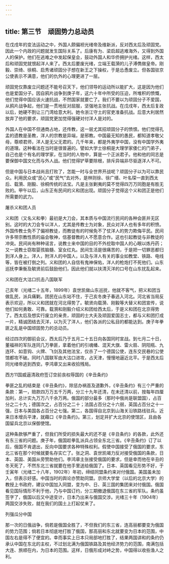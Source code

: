 ```yaml
---
---
---
```

title: 第三节　顽固势力总动员
---




在戊戌年的变法运动之中，外国人颇偏袒光绪帝及维新派，反对西太后及顽固党。因此一个内政的问题就发生国际关系了。后康有为、梁启超逃难海外，又得到外国人的保护。他们在逃难之中发起保皇会，鼓动外国人和华侨拥护光绪。这样，西太后和顽固党就恨起洋人来了。西太后要废光绪，立端王载漪的儿子溥儁做皇帝。刚毅、崇绮、徐桐、启秀诸顽固分子想在新王之下操权，于是怂恿废立。但各国驻京公使表示不满意，他们的仇外的心理更进了一层。

顽固党仅靠废立问题还不能号召天下，他们领导的运动所以能扩大，这是因为他们也是爱国分子。因自鸦片战争到庚子年，这六十年中所受的压迫，所堆积的愤慨，他们觉得中国应该火速抗战，不然国家就要亡了。我们不要以为顽固分子不爱国，从鸦片战争起，他们是一贯地反对屈服，坚强地主张抗战。在戊戌年，西太后复政以后，她硬不割让三门湾给意大利。她令浙江守土的官吏准备抗战。后意大利居然放弃了他的要求，顽固党更加觉得强硬对付洋人是对的。

外国人在中国不但通商占地，还传教，这一层尤其招顽固分子的愤恨。他们觉得孔孟的遗教是圣教，洋人的宗教是异端，是邪教。中国最无知的愚民，都知道孝敬父母，尊顺君师，洋人是无父无君的。几千年来，都是外夷学中国，没有中国学外夷的道理。这种看法在当时是很普遍的。譬如大学士徐桐是大理学家倭仁的门弟子，自己也是个有名的理学家，在当时的人物中，算是一个正派君子。他和他的同志是要保御中国文化而与外人战。他们觉得铲草要除根，排斥异端非尽驱逐洋人不可。

但是中国与日本战尚且打败了，怎能一时与全世界开战呢？顽固分子以为可以靠民众。利用民众或“民心”或“民气”去对外，是林则徐、徐广缙、叶名琛一直到西太后、载漪、刚毅、徐桐传统的法宝。凡是主张剿夷的莫不觉得四万万同胞是有胜无败的。甲午以后，山东正有民间的义和团出现。顽固分子觉得这个义和团正是他们所需要的武力。



屠杀义和团人员

义和团（又名义和拳）最初是大刀会，其本质与中国流行民间的各种会匪并无区别。这时的大刀会专以洋人，尤其是传教士为对象，民众对洋人也有多年的积愤。外国传教士免不了偏袒教徒，而教徒有的时候免不了仗洋人的势力欺侮平民。民间许多带宗教性质的庙会敬神，信基督教的人不愿意合作。这也引起教徒与非教徒的冲突。民间尚有种种谣言，说教士来中国的目的不外挖取中国人的心眼以炼丹药；又一说教士窃取婴孩脑髓、室女红丸。民间生活是很痛苦的，于是把一切罪恶都归到洋人身上。洋人，附洋人的中国人，以及与洋人有关的事业如教堂、铁路、电线等，皆在被打倒之列。义和团的人自信有鬼神保佑，洋人的枪炮打不死他们。山东巡抚李秉衡及毓贤前后鼓励他们，因此他们就以扶清灭洋的口号在山东扰乱起来。



义和团在大沽口抗击八国联军

己亥年（光绪二十五年，1899年）袁世凯做山东巡抚，他就不客气，把义和团当做乱民，派兵痛剿。团民在山东站不住，于己亥冬庚子春逃入河北。河北省当局反表示欢迎，所以义和团就在河北得势了。毓贤向载漪、刚毅等大替义和团宣传，说他们如何勇敢、可靠。载漪和刚毅介绍义和团给西太后，于是义和团在北京得势了。西太后及想实行废立的亲贵，顽固的士大夫及顽固爱国志士，都与义和团打成一片，精诚团结去灭洋，以为灭了洋人，他们各派的公私目的都能达到。庚子年拳匪之乱是中国顽固势力的总动员。

经过四次的御前会议，西太后乃于五月二十五日向各国同时宣战。到七月二十日，董福祥的军队连同几万拳匪，拿着他们的引魂幡、混天大旗、雷火扇、阴阳瓶、九连环、如意钩、火牌、飞剑及其他法宝，仅杀了一个德国公使，连东交民巷的公使馆都攻不破。同时八国联军由大沽口进攻，占天津，慢慢地逼近北平。于是西太后同光绪帝逃到西安。李鸿章又出来收拾残局。



西方11国威逼清政府签订空前丧权辱国的《辛丑条约》

拳匪之乱的结束是《辛丑条约》，除惩办祸首及道歉外，《辛丑条约》有三个严重的条款：第一，赔款四万万五千万两，分三十九年还清，在未还清以前，按每年四厘加利，总计实九万万八千余万两。俄国的部分最多（那时中俄尚是联盟国），占百分之二十九；德国次之，占百分之二十；法国占百分之十六弱，英国占百分之十一强，日本与美国各占百分之七强。第二，各国得自北京到山海关沿铁路线驻兵。近来日本增兵平津，就藉口《辛丑条约》。第三，划定并扩大北京的使馆区，且由各国留兵北京以保御使馆。

这种条款够严重了，但我们所受的损失最大的还不是《辛丑条约》的各款，此外还有东三省的问题。庚子年，俄国趁拳乱派兵占领全东北三省。《辛丑条约》订了以后，俄国不肯退出，反向中国要求各种特殊权利。假使中国接受了俄国的要求，东北三省在那个时候就要名存实亡了。张之洞、袁世凯竭力反对接受俄国的条款，日本、英国、美国从旁赞助他们。李鸿章主张接受俄国的要求，但是幸而他在辛丑的冬天死了，不然东北三省就要在他手里送给俄国了。日本、英国看见形势不好，于壬寅年（光绪二十八年，1902年）年初，缔结同盟条约来对付俄国。美国虽未加入，但表示好感。中国当时的舆论亦赞助同盟。京师大学堂（以后的北京大学）的教授上书政府，建议中国加入同盟，变为中、日、英三国的集团来对付俄国。俄国看见国际情形不利于他，乃与中国订约，分三期撤退俄国在东三省的军队。条约虽签字了，俄国以后又中途变计，日本乃出来与俄国交涉。光绪三十年（1904年）两国交涉失败，就在我们的国土上打起仗来了。



列强瓜分中国

那一次的日俄战争，倘若是俄国全胜了，不但我们的东三省，连高丽都要变为俄国的势力范围；倘若日本彻底地打胜了俄国，那高丽和东北就要变为日本的范围，中国左右是得不了便宜的。幸而事实上日本只局部地打胜了，结果两国讲和的条约仍承认中国在东北的主权，不过划北满为俄国铁路及其他经济势力的范围，南满包括大连、旅顺在内，为日本的范围。这样，日俄形成对峙之势，中国得以收些渔人之利。